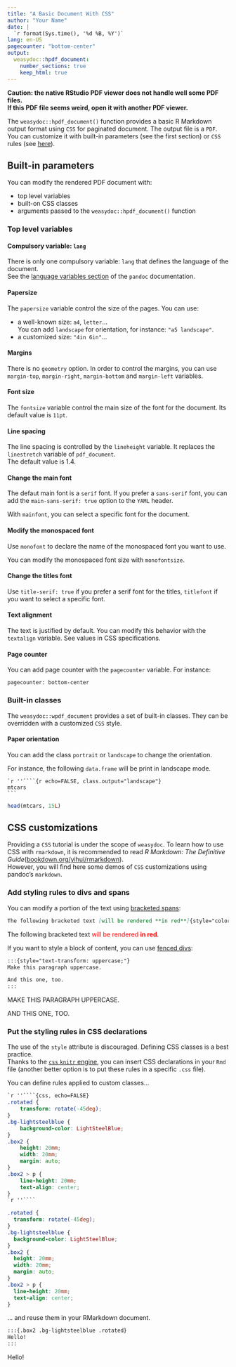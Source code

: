 ```yaml
---
title: "A Basic Document With CSS"
author: "Your Name"
date: |
  `r format(Sys.time(), '%d %B, %Y')`
lang: en-US
pagecounter: "bottom-center"
output: 
  weasydoc::hpdf_document:
    number_sections: true
    keep_html: true
---
```


**Caution: the native RStudio PDF viewer does not handle well some PDF files.  
If this PDF file seems weird, open it with another PDF viewer.**


The `weasydoc::hpdf_document()` function provides a basic R Markdown output 
format using `CSS` for paginated document. 
The output file is a `PDF`. 
You can customize it with built-in parameters (see the first section) or `CSS` 
rules (see [here](#customizations)).  

## Built-in parameters

You can modify the rendered PDF document with:

- top level variables  
- built-on CSS classes  
- arguments passed to the `weasydoc::hpdf_document()` function


### Top level variables

#### Compulsory variable: `lang`

There is only one compulsory variable: `lang` that defines the language of the document.  
See the [language variables section](http://pandoc.org/MANUAL.html#language-variables) 
of the `pandoc` documentation.

#### Papersize

The `papersize` variable control the size of the pages. You can use:

- a well-known size: `a4`, `letter`...  
You can add `landscape` for orientation, for instance: `"a5 landscape"`.
- a customized size: `"4in 6in"`...

#### Margins

There is no `geometry` option. In order to control the margins, you can use 
`margin-top`, `margin-right`, `margin-bottom` and `margin-left` variables.

#### Font size

The `fontsize` variable control the main size of the font for the document. 
Its default value is `11pt`.

#### Line spacing

The line spacing is controlled by the `lineheight` variable. It replaces the 
`linestretch` variable of `pdf_document`.  
The default value is 1.4.

#### Change the main font

The defaut main font is a `serif` font. If you prefer a `sans-serif` font, you 
can add the `main-sans-serif: true` option to the `YAML` header.

With `mainfont`, you can select a specific font for the document.

#### Modify the monospaced font

Use `monofont` to declare the name of the monospaced font you want to use.

You can modify the monospaced font size with `monofontsize`.

#### Change the titles font

Use `title-serif: true` if you prefer a serif font for the titles, `titlefont` 
if you want to select a specific font.

#### Text alignment

The text is justified by default. You can modify this behavior with the 
`textalign` variable. See values in CSS specifications.

#### Page counter

You can add page counter with the `pagecounter` variable. For instance: 

    pagecounter: bottom-center

### Built-in classes

The `weasydoc::wpdf_document` provides a set of built-in classes. They can 
be overridden with a customized `CSS` style.

#### Paper orientation

You can add the class `portrait` or `landscape` to change the orientation.

For instance, the following `data.frame` will be print in landscape mode.

    `r ''````{r echo=FALSE, class.output="landscape"}
    mtcars
    ```

```r
head(mtcars, 15L)
```

## CSS customizations {#customizations .portrait}

Providing a `CSS` tutorial is under the scope of `weasydoc`. To learn how to 
use CSS with `rmarkdown`, it is recommended to read _R Markdown: The Definitive Guide_([bookdown.org/yihui/rmarkdown](https://bookdown.org/yihui/rmarkdown/)).   
However, you will find here some demos of `CSS` customizations using pandoc's 
`markdown`.

### Add styling rules to divs and spans

You can modify a portion of the text using 
[bracketed spans](https://pandoc.org/MANUAL.html#extension-bracketed_spans):  

```markdown
The following bracketed text [will be rendered **in red**]{style="color: red;"}.
```

The following bracketed text [will be rendered **in red**]{style="color: red;"}.

If you want to style a block of content, you can use [fenced divs](https://pandoc.org/MANUAL.html#extension-fenced_divs):

```markdown
:::{style="text-transform: uppercase;"}  
Make this paragraph uppercase.  

And this one, too.  
:::  
```

:::{style="text-transform: uppercase;"}  
Make this paragraph uppercase.  

And this one, too.  
:::  

### Put the styling rules in CSS declarations

The use of the `style` attribute is discouraged. Defining CSS classes is a best 
practice.  
Thanks to the [`css` `knitr` engine](https://bookdown.org/yihui/rmarkdown/language-engines.html#javascript-and-css),
you can insert CSS declarations in your `Rmd` file (another better option is to 
put these rules in a specific `.css` file).

You can define rules applied to custom classes...

~~~css
`r ''````{css, echo=FALSE}
.rotated {  
    transform: rotate(-45deg);
}
.bg-lightsteelblue {  
    background-color: LightSteelBlue;
}
.box2 {  
    height: 20mm;
    width: 20mm;
    margin: auto;
}
.box2 > p {  
    line-height: 20mm;
    text-align: center;
}
`r ''````
~~~

```css
.rotated {
  transform: rotate(-45deg);
}
.bg-lightsteelblue {
  background-color: LightSteelBlue;
}
.box2 {
  height: 20mm;
  width: 20mm;
  margin: auto;
}
.box2 > p {
  line-height: 20mm;
  text-align: center;
}
```

... and reuse them in your RMarkdown document.

```markdown
:::{.box2 .bg-lightsteelblue .rotated}
Hello! 
:::
```

:::{.box2 .bg-lightsteelblue .rotated}
Hello! 
:::



